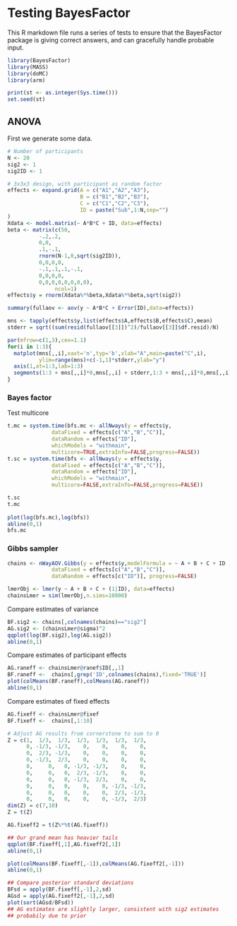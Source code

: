 Testing BayesFactor
========================================================
This R markdown file runs a series of tests to ensure that the BayesFactor package is giving correct answers, and can gracefully handle probable input.

```r
library(BayesFactor)
library(MASS)
library(doMC)
library(arm)

print(st <- as.integer(Sys.time()))
set.seed(st)

```

ANOVA
----------
First we generate some data.
```r
# Number of participants
N <- 20
sig2 <- 1
sig2ID <- 1

# 3x3x3 design, with participant as random factor
effects <- expand.grid(A = c("A1","A2","A3"),
                       B = c("B1","B2","B3"),
                       C = c("C1","C2","C3"),
                       ID = paste("Sub",1:N,sep="")
)
Xdata <- model.matrix(~ A*B*C + ID, data=effects)
beta <- matrix(c(50,
          -.2,.2,
          0,0,
          .1,-.1,
          rnorm(N-1,0,sqrt(sig2ID)),
          0,0,0,0,
          -.1,.1,.1,-.1,
          0,0,0,0,
          0,0,0,0,0,0,0,0),
               ncol=1)
effects$y = rnorm(Xdata%*%beta,Xdata%*%beta,sqrt(sig2))
```

```r
summary(fullaov <- aov(y ~ A*B*C + Error(ID),data=effects))
```

```r
mns <- tapply(effects$y,list(effects$A,effects$B,effects$C),mean)
stderr = sqrt((sum(resid(fullaov[[3]])^2)/fullaov[[3]]$df.resid)/N)

par(mfrow=c(1,3),cex=1.1)
for(i in 1:3){
  matplot(mns[,,i],xaxt='n',typ='b',xlab="A",main=paste("C",i), 
          ylim=range(mns)+c(-1,1)*stderr,ylab="y")
  axis(1,at=1:3,lab=1:3)
  segments(1:3 + mns[,,i]*0,mns[,,i] + stderr,1:3 + mns[,,i]*0,mns[,,i] - stderr,col=rgb(0,0,0,.3))
}
```


### Bayes factor

Test multicore
```r
t.mc = system.time(bfs.mc <- allNways(y = effects$y,
              dataFixed = effects[c("A","B","C")],
              dataRandom = effects["ID"], 
              whichModels = "withmain",
              multicore=TRUE,extraInfo=FALSE,progress=FALSE))
t.sc = system.time(bfs <- allNways(y = effects$y,
              dataFixed = effects[c("A","B","C")],
              dataRandom = effects["ID"], 
              whichModels = "withmain",
              multicore=FALSE,extraInfo=FALSE,progress=FALSE))
```

```r
t.sc
t.mc
                   
plot(log(bfs.mc),log(bfs))
abline(0,1)
bfs.mc
```

### Gibbs sampler
```r
chains <- nWayAOV.Gibbs(y = effects$y,modelFormula = ~ A + B + C + ID ,
              dataFixed = effects[c("A","B","C")],
              dataRandom = effects[c("ID")], progress=FALSE)

lmerObj <- lmer(y ~ A + B + C + (1|ID), data=effects)
chainsLmer = sim(lmerObj,n.sims=10000)
```

Compare estimates of variance
```r
BF.sig2 <- chains[,colnames(chains)=="sig2"]
AG.sig2 <- (chainsLmer@sigma)^2
qqplot(log(BF.sig2),log(AG.sig2))
abline(0,1)
```

Compare estimates of participant effects
```r
AG.raneff <- chainsLmer@ranef$ID[,,1]
BF.raneff <-  chains[,grep('ID',colnames(chains),fixed='TRUE')]
plot(colMeans(BF.raneff),colMeans(AG.raneff))
abline(0,1)

```

Compare estimates of fixed effects
```r
AG.fixeff <- chainsLmer@fixef
BF.fixeff <-  chains[,1:10]

# Adjust AG results from cornerstone to sum to 0
Z = c(1,  1/3,  1/3,  1/3,  1/3,  1/3,  1/3,
      0, -1/3, -1/3,    0,    0,    0,    0,
      0,  2/3, -1/3,    0,    0,    0,    0,
      0, -1/3,  2/3,    0,    0,    0,    0,
      0,     0,   0, -1/3, -1/3,    0,    0,
      0,     0,   0,  2/3, -1/3,    0,    0,
      0,     0,   0, -1/3,  2/3,    0,    0,
      0,     0,   0,    0,    0, -1/3, -1/3,
      0,     0,   0,    0,    0,  2/3, -1/3,
      0,     0,   0,    0,    0, -1/3,  2/3)
dim(Z) = c(7,10)
Z = t(Z)

AG.fixeff2 = t(Z%*%t(AG.fixeff))

## Our grand mean has heavier tails
qqplot(BF.fixeff[,1],AG.fixeff2[,1])
abline(0,1)

plot(colMeans(BF.fixeff[,-1]),colMeans(AG.fixeff2[,-1]))
abline(0,1)

## Compare posterior standard deviations
BFsd = apply(BF.fixeff[,-1],2,sd)
AGsd = apply(AG.fixeff2[,-1],2,sd)
plot(sort(AGsd/BFsd))
## AG estimates are slightly larger, consistent with sig2 estimates
## probabily due to prior

```


